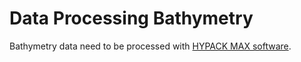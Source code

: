 # Data Processing Bathymetry

Bathymetry data need to be processed with [HYPACK MAX software](bathymetry_gettingstarted.qmd).
